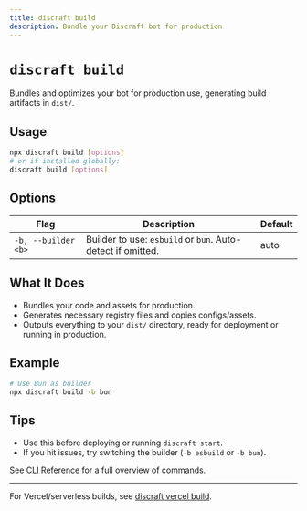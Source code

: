 ```yaml
---
title: discraft build
description: Bundle your Discraft bot for production
---
```


# `discraft build`

Bundles and optimizes your bot for production use, generating build artifacts in `dist/`.

## Usage

```bash
npx discraft build [options]
# or if installed globally:
discraft build [options]
```

## Options

| Flag                | Description                                                 | Default |
| ------------------- | ----------------------------------------------------------- | ------- |
| `-b, --builder <b>` | Builder to use: `esbuild` or `bun`. Auto-detect if omitted. | auto    |

## What It Does

- Bundles your code and assets for production.
- Generates necessary registry files and copies configs/assets.
- Outputs everything to your `dist/` directory, ready for deployment or running in production.

## Example

```bash
# Use Bun as builder
npx discraft build -b bun
```

## Tips

- Use this before deploying or running `discraft start`.
- If you hit issues, try switching the builder (`-b esbuild` or `-b bun`).

See [CLI Reference](/docs/cli) for a full overview of commands.

---

For Vercel/serverless builds, see [discraft vercel build](/docs/vercel-build).
